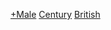{{Portal|英國|歷史|人物}}
{{container category}}
[[Category:各世纪英国演员|+Male]]
[[Category:英國男演員|Century]]
[[Category:依國籍劃分的各世紀男演員|British]]